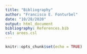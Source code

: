 ```yaml
---
title: "Bibliography"
author: "Francisco E. Fonturbel"
date: "10/28/2020"
output: html_document
bibliography: References.bib
csl: arees.csl
---
```


```r
knitr::opts_chunk$set(echo = TRUE)
```

\nocite{*}
